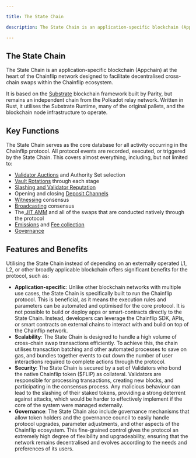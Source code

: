 ```yaml
---

title: The State Chain

description: The State Chain is an application-specific blockchain (Appchain) at the heart of the Chainflip network designed to facilitate decentralised cross-chain swaps within the Chainflip ecosystem.

---
```


## The State Chain

The State Chain is an application-specific blockchain (Appchain) at the heart of the Chainflip network designed to facilitate decentralised cross-chain swaps within the Chainflip ecosystem.

It is based on the [Substrate](https://substrate.io/) blockchain framework built by Parity, but remains an independent chain from the Polkadot relay network. Written in Rust, it utilises the Substrate Runtime, many of the original pallets, and the blockchain node infrastructure to operate.&#x20;

## Key Functions

The State Chain serves as the core database for all activity occurring in the Chainflip protocol. All protocol events are recorded, executed, or triggered by the State Chain. This covers almost everything, including, but not limited to:

* [Validator Auctions](validator-auctions-bonds-and-rewards#auctions) and Authority Set selection
* [Vault Rotations](validator-auctions-bonds-and-rewards#performing-key-generation--rotation-after-an-auction) through each stage
* [Slashing and Validator Reputation](reputation-and-slashing.md)
* Opening and closing [Deposit Channels](ingress-witnessing-deposits.md)
* [Witnessing](ingress-witnessing-deposits#witnessing) consensus
* [Broadcasting](egress-broadcasting-funds.md) consensus
* The[ JIT AMM](../swaps-amm/just-in-time-amm-protocol.md) and all of the swaps that are conducted natively through the protocol
* [Emissions](../components/incentive-design-emission-and-burning#emissions) and [Fee collection](../components/incentive-design-emission-and-burning#the-network-fee)
* [Governance](../components/governance-and-security.md)

## Features and Benefits

Utilising the State Chain instead of depending on an externally operated L1, L2, or other broadly applicable blockchain offers significant benefits for the protocol, such as:

* **Application-specific**: Unlike other blockchain networks with multiple use cases, the State Chain is specifically built to run the Chainflip protocol. This is beneficial, as it means the execution rules and parameters can be automated and optimised for the core protocol. It is not possible to build or deploy apps or smart-contracts directly to the State Chain. Instead, developers can leverage the Chainflip SDK, APIs, or smart contracts on external chains to interact with and build on top of the Chainflip network.
* **Scalability**: The State Chain is designed to handle a high volume of cross-chain swap transactions efficiently. To achieve this, the chain utilises transaction batching and other automated processes to save on gas, and bundles together events to cut down the number of user interactions required to complete actions through the protocol.
* **Security**: The State Chain is secured by a set of Validators who bond the native Chainflip token ($FLIP) as collateral. Validators are responsible for processing transactions, creating new blocks, and participating in the consensus process. Any malicious behaviour can lead to the slashing of their staked tokens, providing a strong deterrent against attacks, which would be harder to effectively implement if the core of the system were managed externally.
* **Governance**: The State Chain also include governance mechanisms that allow token holders and the governance council to easily handle protocol upgrades, parameter adjustments, and other aspects of the Chainflip ecosystem. This fine-grained control gives the protocol an extremely high degree of flexibility and upgradeability, ensuring that the network remains decentralised and evolves according to the needs and preferences of its users.
